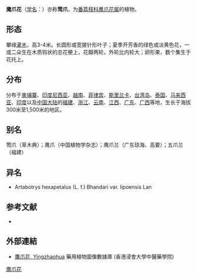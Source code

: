 {{Speciesbox
| name = 鹰爪花
| status = 
| status_system = 
| image1 = Artabotrys hexapetalus02.JPG
| image_caption1 = 花
| image2 =Artabotrys hexapetalus 01.jpg
| image_caption2 =果
| image = Artabotrys hexapetalus 06.JPG
| image_caption = 葉
| genus = Artabotrys
| species = hexapetalus
| authority = (L. f.) Bhandari in Baileya
}}

'''鹰爪花'''（[[学名|学名]]：{{lang|la|''Artabotrys hexapetalus''}}）亦称'''莺爪'''，为[[番荔枝科|番荔枝科]][[鹰爪花属|鹰爪花属]]的植物。

== 形态 ==
攀缘[[灌木|灌木]]，高3-4米。长圆形或宽披针形叶子；夏季开芳香的绿色或淡黄色花，一或二朵生在木质钩状的总花梗上，花瓣两轮，外轮比内轮大；卵形果，数个集生于花托上。

== 分布 ==
分布于[[柬埔寨|柬埔寨]]、[[印度尼西亚|印度尼西亚]]、[[越南|越南]]、[[菲律宾|菲律宾]]、[[斯里兰卡|斯里兰卡]]、[[台湾岛|台湾岛]]、[[泰国|泰国]]、[[马来西亚|马来西亚]]、[[印度|印度]]以及[[中国大陆|中国大陆]]的[[福建|福建]]、[[浙江|浙江]]、[[云南|云南]]、[[江西|江西]]、[[广东|广东]]、[[广西|广西]]等地，生长于海拔300米至1,500米的地区。

== 别名 ==
莺爪（草木典）；鹰爪（中国植物学杂志）；鹰爪兰（广东琼海、高要）；五爪兰（福建）

== 异名 ==
* Artabotrys hexapetalus (L. f.) Bhandari var. lipoensis Lan

== 参考文献 ==
<div class="references-small">
* {{cite web| url =http://www.bioinfo.cn/db05/KmzwSpecies.php?action=view&id=551| title =鹰爪花| work =《中国高等植物数据库全库》| publisher =中国科学院微生物研究所| author =昆明植物研究所| accessdate =2009-02-21| deadurl =yes| archiveurl =https://web.archive.org/web/20160305002614/http://www.bioinfo.cn/db05/KmzwSpecies.php?action=view&id=551| archivedate =2016-03-05}}
</div>

==外部連結==
* [http://libproject.hkbu.edu.hk/was40/detail?lang=ch&channelid=1288&searchword=herb_id=D00846 鷹爪花, Yingzhaohua] 藥用植物圖像數據庫 (香港浸會大學中醫藥學院) {{zh-hant}}{{en}}
{{Taxonbar|from=Q8287860}}

[[Category:鹰爪花属|鹰爪花]]


{{植物小作品}}